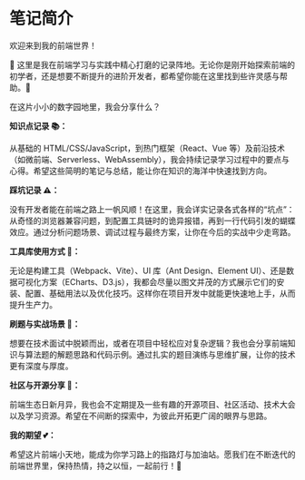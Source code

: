 # 笔记简介

欢迎来到我的前端世界！

🎉 这里是我在前端学习与实践中精心打磨的记录阵地。无论你是刚开始探索前端的初学者，还是想要不断提升的进阶开发者，都希望你能在这里找到些许灵感与帮助。🙌

在这片小小的数字园地里，我会分享什么？

**知识点记录 📚：**

从基础的 HTML/CSS/JavaScript，到热门框架（React、Vue 等）及前沿技术（如微前端、Serverless、WebAssembly），我会持续记录学习过程中的要点与心得。希望这些简明的笔记与总结，能让你在知识的海洋中快速找到方向。

**踩坑记录 ⚠️：**

没有开发者能在前端之路上一帆风顺！在这里，我会详实记录各式各样的“坑点”：从奇怪的浏览器兼容问题，到配置工具链时的诡异报错，再到一行代码引发的蝴蝶效应。通过分析问题场景、调试过程与最终方案，让你在今后的实战中少走弯路。

**工具库使用方式 🔧：**

无论是构建工具（Webpack、Vite）、UI 库（Ant Design、Element UI）、还是数据可视化方案（ECharts、D3.js），我都会尽量以图文并茂的方式展示它们的安装、配置、基础用法以及优化技巧。这样你在项目开发中就能更快速地上手，从而提升生产力。

**刷题与实战场景 📝：**

想要在技术面试中脱颖而出，或者在项目中轻松应对复杂逻辑？我也会分享前端知识与算法题的解题思路和代码示例。通过扎实的题目演练与思维扩展，让你的技术更有深度与厚度。

**社区与开源分享 🤝：**

前端生态日新月异，我也会不定期提及一些有趣的开源项目、社区活动、技术大会以及学习资源。希望在不间断的探索中，为彼此开拓更广阔的眼界与思路。

**我的期望 💕：**

希望这片前端小天地，能成为你学习路上的指路灯与加油站。愿我们在不断迭代的前端世界里，保持热情，持之以恒，一起前行！💪
